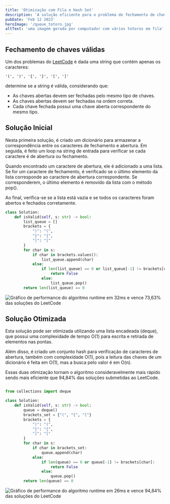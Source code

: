 ```yaml
---
title: 'Otimização com Fila e Hash Set'
description: 'A solução eficiente para o problema de fechamento de chaves válidas utilizando filas e conjunto hash.'
pubDate: 'Feb 12 2023'
heroImage: '/queue_totoro.jpg'
altText: 'uma imagem gerada por computador com vários totoros em fila'
---
```


## Fechamento de chaves válidas
Um dos problemas do [LeetCode](https://leetcode.com/) é dada uma string que contém apenas os caracteres:

```
'(', ')', '{', '}', '[', ']'
```
determine se a string é válida, considerando que:
- As chaves abertas devem ser fechadas pelo mesmo tipo de chaves.
- As chaves abertas devem ser fechadas na ordem correta.
- Cada chave fechada possui uma chave aberta correspondente do mesmo tipo.

## Solução Inicial
Nesta primeira solução, é criado um dicionário para armazenar a correspondência entre os caracteres de fechamento e abertura. Em seguida, é feito um loop na string de entrada para verificar se cada caractere é de abertura ou fechamento.

Quando encontrado um caractere de abertura, ele é adicionado a uma lista. Se for um caractere de fechamento, é verificado se o último elemento da lista corresponde ao caractere de abertura correspondente. Se corresponderem, o último elemento é removido da lista com o método pop().

Ao final, verifica-se se a lista está vazia e se todos os caracteres foram abertos e fechados corretamente.

```python
class Solution:
    def isValid(self, s: str) -> bool:
        list_queue = []
        brackets = {
            ")": "(",
            "}": "{",
            "]": "["
        }
        for char in s:
            if char in brackets.values():
                list_queue.append(char)
            else:
                if len(list_queue) == 0 or list_queue[-1] != brackets[char]:
                    return False
                else:
                    list_queue.pop()
        return len(list_queue) == 0
```
![Gráfico de performance do algoritmo runtime em 32ms e vence 73,63% das soluções do LeetCode](/nao-otimizada-hashset-filas.jpg)

## Solução Otimizada
Esta solução pode ser otimizada utilizando uma lista encadeada (deque), que possui uma complexidade de tempo O(1) para escrita e retirada de elementos nas pontas.

Além disso, é criado um conjunto hash para verificação de caracteres de abertura, também com complexidade O(1), pois a leitura das chaves de um dicionário é feita em O(1), mas a busca pelo valor é em O(n).

Essas duas otimização tornam o algoritmo consideravelmente mais rápido sendo mais eficiente que 94,84% das soluções submetidas ao LeetCode.

```python

from collections import deque

class Solution:
    def isValid(self, s: str) -> bool:
        queue = deque()
        brackets_set = {"(", "{", "["}
        brackets = {
            ")": "(",
            "}": "{",
            "]": "["
        }
        for char in s:
            if char in brackets_set:
                queue.append(char)
            else:
                if len(queue) == 0 or queue[-1] != brackets[char]:
                    return False
                else:
                    queue.pop()
        return len(queue) == 0
```

![Gráfico de performance do algoritmo runtime em 26ms e vence 94,84% das soluções do LeetCode](/otimizada-hashset-filas.jpg)